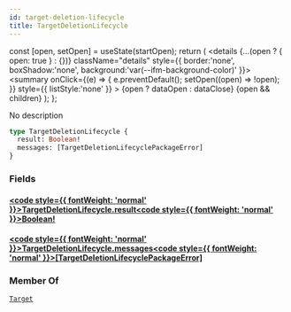 ```yaml
---
id: target-deletion-lifecycle
title: TargetDeletionLifecycle
---
```









  const [open, setOpen] = useState(startOpen);
  return (
    <details {...(open ? { open: true } : {})} className="details" style={{ border:'none', boxShadow:'none', background:'var(--ifm-background-color)' }}>
      <summary
        onClick={(e) => {
          e.preventDefault();
          setOpen((open) => !open);
        }}
        style={{ listStyle:'none' }}
      >
      {open ? dataOpen : dataClose}
      </summary>
      {open && children}
    </details>
  );
};








No description


```graphql
type TargetDeletionLifecycle {
  result: Boolean!
  messages: [TargetDeletionLifecyclePackageError]
}
```




### Fields

#### [<code style={{ fontWeight: 'normal' }}>TargetDeletionLifecycle.<b>result</b></code>](#)<Bullet />[<code style={{ fontWeight: 'normal' }}><b>Boolean!</b></code>](/swapi/types/scalars/boolean.mdx) <Badge class="badge badge--secondary badge--non_null" text="non-null"/> <Badge class="badge badge--secondary " text="scalar"/> 



#### [<code style={{ fontWeight: 'normal' }}>TargetDeletionLifecycle.<b>messages</b></code>](#)<Bullet />[<code style={{ fontWeight: 'normal' }}><b>[TargetDeletionLifecyclePackageError]</b></code>](/swapi/types/objects/target-deletion-lifecycle-package-error.mdx) <Badge class="badge badge--secondary " text="list"/> <Badge class="badge badge--secondary " text="object"/> 







### Member Of

[`Target`](/swapi/types/objects/target.mdx)  <Badge class="badge badge--secondary badge--relation" text="object"/>